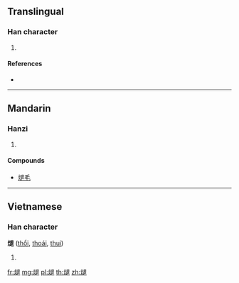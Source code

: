 ==Translingual==

===Han character===
{{Han char|rn=86|rad=火|as=09|sn=13|four=|canj=FYAV}}

# {{defn|Han|sort=火09}}

====References====
* {{Han ref|kx=0678.190|dkj=19266|dj=1090.110|hdz=32225.100|uh=717A|ud=29050}}

----

==Mandarin==

===Hanzi===
{{cmn-hanzi|pin=[[tuì]] ([[tui4]])|wg=t'ui<sup>4</sup>}}

# {{defn|lang=cmn|sort=火09}}

====Compounds====
* [[煺毛]]

----

==Vietnamese==

===Han character===
'''煺''' ([[thổi]], [[thoái]], [[thui]])

# {{defn|lang=vi}}

[[fr:煺]]
[[mg:煺]]
[[pl:煺]]
[[th:煺]]
[[zh:煺]]